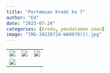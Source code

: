 ```yaml
---
title: "Pertemuan Kredo ke 7"
author: "Ed"
date: "2023-07-24"
categories: [kredo, pendalaman iman]
image: "IMG-20230724-WA0070(1).jpg"
---
```


|                                               |                                            |                                            |
|------------------------|------------------------|------------------------|
| ![](/posts/kredo7/IMG-20230724-WA0038.jpg)    | ![](/posts/kredo7/IMG-20230724-WA0039.jpg) | ![](/posts/kredo7/IMG-20230724-WA0040.jpg) |
| ![](/posts/kredo7/IMG-20230724-WA0041(1).jpg) |                                            |                                            |
